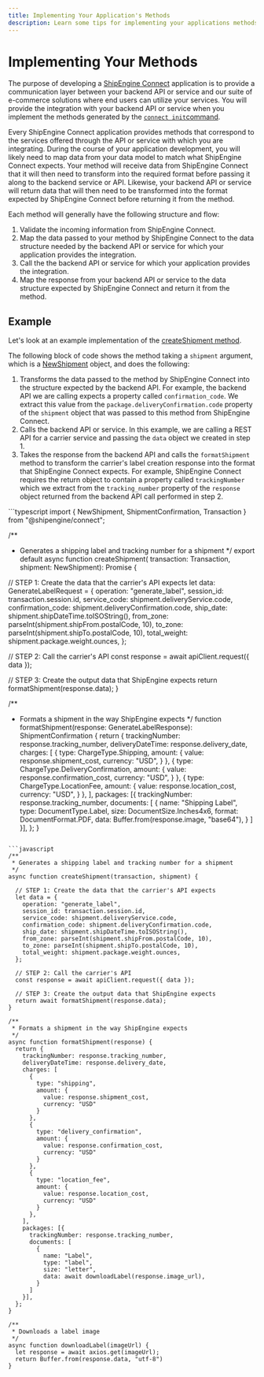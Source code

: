 ```yaml
---
title: Implementing Your Application's Methods
description: Learn some tips for implementing your applications methods and mapping your applications's services to what ShipEngine Connect expects
---
```


# Implementing Your Methods

The purpose of developing a [ShipEngine Connect](./index.mdx) application is to provide a communication layer between your backend API or service and our
suite of e-commerce solutions where end users can utilize your services. You will provide the integration with your backend API or service when you implement the
methods generated by the [`connect init`command](./cli.mdx#initialize-a-new-app).

Every ShipEngine Connect application provides methods that correspond to the services offered through the API or service with which you are integrating.
During the course of your application development, you will likely need to map data from your
data model to match what ShipEngine Connect expects. Your method will receive data from ShipEngine Connect that it will then need to transform into
the required format before passing it along to the backend service or API. Likewise, your backend API or service will return data that will then need to be transformed
into the format expected by ShipEngine Connect before returning it from the method.

Each method will generally have the following structure and flow:

1. Validate the incoming information from ShipEngine Connect.
2. Map the data passed to your method by ShipEngine Connect to the data structure needed by the backend API or service for which your application provides the integration.
3. Call the the backend API or service for which your application provides the integration.
4. Map the response from your backend API or service to the data structure expected by ShipEngine Connect and return it from the method.

## Example

Let's look at an example implementation of the [createShipment method](reference/methods/create-shipment.mdx).

The following block of code shows the method taking a `shipment` argument, which is a [NewShipment](reference/methods/create-shipment.mdx#parameters) object, and does the following:

1. Transforms the data passed to the method by ShipEngine Connect into the structure expected by the backend API. For example, the backend API we are calling expects a property called `confirmation_code`.
   We extract this value from the `package.deliveryConfirmation.code` property of the `shipment` object that was passed to this method from ShipEngine Connect.
2. Calls the backend API or service. In this example, we are calling a REST API for a carrier service and passing the `data` object we created in step 1.
3. Takes the response from the backend API and calls the `formatShipment` method to transform the carrier's label creation response into the format that ShipEngine Connect expects. For example, ShipEngine Connect requires
   the return object to contain a property called `trackingNumber` which we extract from the `tracking_number` property of the `response` object returned from the backend API call performed in step 2.

<CodeWrapper>
```typescript
import { NewShipment, ShipmentConfirmation, Transaction } from "@shipengine/connect";

/\*\*

- Generates a shipping label and tracking number for a shipment
  \*/
  export default async function createShipment(
  transaction: Transaction<Session>, shipment: NewShipment): Promise<ShipmentConfirmation> {

// STEP 1: Create the data that the carrier's API expects
let data: GenerateLabelRequest = {
operation: "generate_label",
session_id: transaction.session.id,
service_code: shipment.deliveryService.code,
confirmation_code: shipment.deliveryConfirmation.code,
ship_date: shipment.shipDateTime.toISOString(),
from_zone: parseInt(shipment.shipFrom.postalCode, 10),
to_zone: parseInt(shipment.shipTo.postalCode, 10),
total_weight: shipment.package.weight.ounces,
};

// STEP 2: Call the carrier's API
const response = await apiClient.request<GenerateLabelResponse>({ data });

// STEP 3: Create the output data that ShipEngine expects
return formatShipment(response.data);
}

/\*\*

- Formats a shipment in the way ShipEngine expects
  \*/
  function formatShipment(response: GenerateLabelResponse): ShipmentConfirmation {
  return {
  trackingNumber: response.tracking_number,
  deliveryDateTime: response.delivery_date,
  charges: [
  {
  type: ChargeType.Shipping,
  amount: {
  value: response.shipment_cost,
  currency: "USD",
  }
  },
  {
  type: ChargeType.DeliveryConfirmation,
  amount: {
  value: response.confirmation_cost,
  currency: "USD",
  }
  },
  {
  type: ChargeType.LocationFee,
  amount: {
  value: response.location_cost,
  currency: "USD",
  }
  },
  ],
  packages: [{
  trackingNumber: response.tracking_number,
  documents: [
  {
  name: "Shipping Label",
  type: DocumentType.Label,
  size: DocumentSize.Inches4x6,
  format: DocumentFormat.PDF,
  data: Buffer.from(response.image, "base64"),
  }
  ]
  }],
  };
  }

````

```javascript
/**
 * Generates a shipping label and tracking number for a shipment
 */
async function createShipment(transaction, shipment) {

  // STEP 1: Create the data that the carrier's API expects
  let data = {
    operation: "generate_label",
    session_id: transaction.session.id,
    service_code: shipment.deliveryService.code,
    confirmation_code: shipment.deliveryConfirmation.code,
    ship_date: shipment.shipDateTime.toISOString(),
    from_zone: parseInt(shipment.shipFrom.postalCode, 10),
    to_zone: parseInt(shipment.shipTo.postalCode, 10),
    total_weight: shipment.package.weight.ounces,
  };

  // STEP 2: Call the carrier's API
  const response = await apiClient.request({ data });

  // STEP 3: Create the output data that ShipEngine expects
  return await formatShipment(response.data);
}

/**
 * Formats a shipment in the way ShipEngine expects
 */
async function formatShipment(response) {
  return {
    trackingNumber: response.tracking_number,
    deliveryDateTime: response.delivery_date,
    charges: [
      {
        type: "shipping",
        amount: {
          value: response.shipment_cost,
          currency: "USD"
        }
      },
      {
        type: "delivery_confirmation",
        amount: {
          value: response.confirmation_cost,
          currency: "USD"
        }
      },
      {
        type: "location_fee",
        amount: {
          value: response.location_cost,
          currency: "USD"
        }
      },
    ],
    packages: [{
      trackingNumber: response.tracking_number,
      documents: [
        {
          name: "Label",
          type: "label",
          size: "letter",
          data: await downloadLabel(response.image_url),
        }
      ]
    }],
  };
}

/**
 * Downloads a label image
 */
async function downloadLabel(imageUrl) {
  let response = await axios.get(imageUrl);
  return Buffer.from(response.data, "utf-8")
}
````

</CodeWrapper>

<Pager
  prev="./create-first-app.mdx"
  prevTitle="Creating Your First App"
  next="./typescript.mdx"
  nextTitle="Developing in TypeScript"
/>
